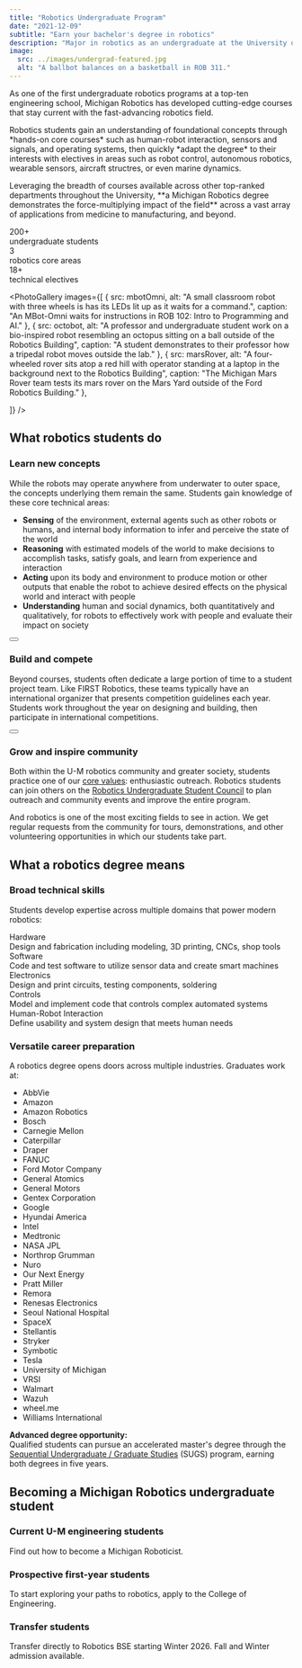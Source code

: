 ```yaml
---
title: "Robotics Undergraduate Program"
date: "2021-12-09"
subtitle: "Earn your bachelor's degree in robotics"
description: "Major in robotics as an undergraduate at the University of Michigan."
image:
  src: ../images/undergrad-featured.jpg
  alt: "A ballbot balances on a basketball in ROB 311."
---
```



<div class="grid lg:grid-cols-3 gap-8 items-start">
  <div class="lg:col-span-2">
    <p class="mt-0 text-xl max-w-2xl leading-relaxed">As one of the first undergraduate robotics programs at a top-ten engineering school, Michigan Robotics has developed cutting-edge courses that stay current with the fast-advancing robotics field.</p>
    <p class="text-lg max-w-3xl leading-relaxed">Robotics students gain an understanding of foundational concepts through *hands-on core courses* such as human-robot interaction, sensors and signals, and operating systems, then quickly *adapt the degree* to their interests with electives in areas such as robot control, autonomous robotics, wearable sensors, aircraft structres, or even marine dynamics.</p>
    <p class="text-lg max-w-3xl leading-relaxed">Leveraging the breadth of courses available across other top-ranked departments throughout the University, **a Michigan Robotics degree demonstrates the force-multiplying impact of the field** across a vast array of applications from medicine to manufacturing, and beyond.</p>
  </div>
  <div class="lg:col-span-1 flex justify-center lg:justify-end">
    <div class="surface-secondary p-6 rounded-lg w-full max-w-xs">
      <div class="grid grid-cols-1 gap-6 text-center">
        <div>
          <div class="text-3xl font-bold mb-2 text-maize">200+</div>
          <div class="text-sm">undergraduate students</div>
        </div>
        <div>
          <div class="text-3xl font-bold text-maize mb-2">3</div>
          <div class="text-sm">robotics core areas</div>
        </div>
        <div>
          <div class="text-3xl font-bold text-maize mb-2">18+</div>
          <div class="text-sm">technical electives</div>
        </div>
      </div>
    </div>
  </div>
</div>

<PhotoGallery
images={[
   { src: mbotOmni, alt: "A small classroom robot with three wheels is has its LEDs lit up as it waits for a command.", caption: "An MBot-Omni waits for instructions in ROB 102: Intro to Programming and AI." },
    { src: octobot, alt: "A professor and undergraduate student work on a bio-inspired robot resembling an octopus sitting on a ball outside of the Robotics Building", caption: "A student demonstrates to their professor how a tripedal robot moves outside the lab." },
     { src: marsRover, alt: "A four-wheeled rover sits atop a red hill with operator standing at a laptop in the background next to the Robotics Building", caption: "The Michigan Mars Rover team tests its mars rover on the Mars Yard outside of the Ford Robotics Building." },
   
]} 
/>

## What robotics students do

<div class="masonry-container lg:columns-2 lg:gap-6 mb-4">

<div class="surface rounded-lg p-6 mb-6 break-inside-avoid">

### Learn new concepts
While the robots may operate anywhere from underwater to outer space, the concepts underlying them remain the same. Students gain knowledge of these core technical areas:

* **Sensing** of the environment, external agents such as other robots or humans, and internal body information to infer and perceive the state of the world
* **Reasoning** with estimated models of the world to make decisions to accomplish tasks, satisfy goals, and learn from experience and interaction
* **Acting** upon its body and environment to produce motion or other outputs that enable the robot to achieve desired effects on the physical world and interact with people
* **Understanding** human and social dynamics, both quantitatively and qualitatively, for robots to effectively work with people and evaluate their impact on society

<Button href="/academics/courses/complete-course-list/" text="View complete course list" class="mt-4" />

</div>

<div class="surface rounded-lg p-6 mb-6 break-inside-avoid">

### Build and compete
Beyond courses, students often dedicate a large portion of time to a student project team. Like FIRST Robotics, these teams typically have an international organizer that presents competition guidelines each year. Students work throughout the year on designing and building, then participate in international competitions.

<Button href="/people/student-teams" text="Explore student teams" class="mt-4" />

</div>

<div class="surface rounded-lg p-6 mb-6 break-inside-avoid">

### Grow and inspire community
Both within the U-M robotics community and greater society, students practice one of our [core values](/about/values): enthusiastic outreach. Robotics students can join others on the [Robotics Undergraduate Student Council](/academics/student-services/robotics-undergraduate-student-council) to plan outreach and community events and improve the entire program.

And robotics is one of the most exciting fields to see in action. We get regular requests from the community for tours, demonstrations, and other volunteering opportunities in which our students take part.

</div>

</div>

<YouTubeGallery playlistId="PLdPQZLMHRjDJrYCrBQlxmT7iT4HQyKp5M" showDate={false} />

## What a robotics degree means

<div class="masonry-container lg:columns-2 lg:gap-6">

<div class="surface-secondary rounded-lg p-6 mb-6 break-inside-avoid">

### Broad technical skills
Students develop expertise across multiple domains that power modern robotics:

<div class="grid grid-cols-1 gap-4 mt-4">
  <div class="bg-gray-200 dark:bg-gray-800/30 rounded-lg p-4 border-l-4 border-maize">
    <div class="font-semibold text-umichblue dark:text-maize mb-2">Hardware</div>
    <div class="text-sm text-umichblue dark:text-gray-200">Design and fabrication including modeling, 3D printing, CNCs, shop tools</div>
  </div>
  <div class="bg-gray-200 dark:bg-gray-800/30 rounded-lg p-4 border-l-4 border-maize">
    <div class="font-semibold text-umichblue dark:text-maize mb-2">Software</div>
    <div class="text-sm text-umichblue dark:text-gray-200">Code and test software to utilize sensor data and create smart machines</div>
  </div>
  <div class="bg-gray-200 dark:bg-gray-800/30 rounded-lg p-4 border-l-4 border-maize">
    <div class="font-semibold text-umichblue dark:text-maize mb-2">Electronics</div>
    <div class="text-sm text-umichblue dark:text-gray-200">Design and print circuits, testing components, soldering</div>
  </div>
  <div class="bg-gray-200 dark:bg-gray-800/30 rounded-lg p-4 border-l-4 border-maize">
    <div class="font-semibold text-umichblue dark:text-maize mb-2">Controls</div>
    <div class="text-sm text-umichblue dark:text-gray-200">Model and implement code that controls complex automated systems</div>
  </div>
  <div class="bg-gray-200 dark:bg-gray-800/30 rounded-lg p-4 border-l-4 border-maize">
    <div class="font-semibold text-umichblue dark:text-maize mb-2">Human-Robot Interaction</div>
    <div class="text-sm text-umichblue dark:text-gray-200">Define usability and system design that meets human needs</div>
  </div>
</div>
</div>

<div class="surface-secondary rounded-lg p-6 mb-6 break-inside-avoid">


### Versatile career preparation
A robotics degree opens doors across multiple industries. Graduates work at:

<ul class="not-prose grid grid-cols-1 md:grid-cols-2 lg:grid-cols-3 gap-1 mt-4 mb-4 text-sm list-disc pl-6">
  <li>AbbVie</li>
  <li>Amazon</li>
  <li>Amazon Robotics</li>
  <li>Bosch</li>
  <li>Carnegie Mellon</li>
  <li>Caterpillar</li>
  <li>Draper</li>
  <li>FANUC</li>
  <li>Ford Motor Company</li>
  <li>General Atomics</li>
  <li>General Motors</li>
  <li>Gentex Corporation</li>
  <li>Google</li>
  <li>Hyundai America</li>
  <li>Intel</li>
  <li>Medtronic</li>
  <li>NASA JPL</li>
  <li>Northrop Grumman</li>
  <li>Nuro</li>
  <li>Our Next Energy</li>
  <li>Pratt Miller</li>
  <li>Remora</li>
  <li>Renesas Electronics</li>
  <li>Seoul National Hospital</li>
  <li>SpaceX</li>
  <li>Stellantis</li>
  <li>Stryker</li>
  <li>Symbotic</li>
  <li>Tesla</li>
  <li>University of Michigan</li>
  <li>VRSI</li>
  <li>Walmart</li>
  <li>Wazuh</li>
  <li>wheel.me</li>
  <li>Williams International</li>
</ul>

<div class="border-maize border rounded p-3 mt-4 text-sm">
  <strong class="text-maize">Advanced degree opportunity:</strong> <br/>Qualified students can pursue an accelerated master's degree through the <a href="/academics/graduate/sugs/" class="text-umichblue dark:text-maize hover:underline">Sequential Undergraduate / Graduate Studies</a> (SUGS) program, earning both degrees in five years.
</div>

</div>

</div>

## Becoming a Michigan Robotics undergraduate student

<div class="grid grid-cols-1 md:grid-cols-3 gap-6 mt-6 mb-8">
  <div class="surface rounded-lg p-6 border border-arboretumBlue border-2 dark:border dark:border-arboretumBlue/40">
    <h3 class="text-xl font-bold mb-3">Current U-M engineering students</h3>
    <p class="mb-4 text-sm">Find out how to become a Michigan Roboticist.</p>
    <MaizeButton href="/academics/undergraduate/degree-requirements" text="Declare Robotics Major" class="!w-full" />
  </div>
  
  <div class="surface rounded-lg card-padded surface-accent p-6">
    <h3 class="text-xl font-bold mb-3">Prospective first-year students</h3>
    <p class="mb-4 text-sm">To start exploring your paths to robotics, apply to the College of Engineering.</p>
    <MaizeButton href="https://www.engin.umich.edu/admissions-aid/undergraduate/" text="Apply to Engineering" external="true" class="!w-full" />
  </div>
  
  <div class="surface dark:!bg-rackhamGreen rounded-lg p-6 border border-rackhamGreen border-2">
    <h3 class="text-xl font-bold mb-3 ">Transfer students</h3>
    <p class="mb-4 text-sm">Transfer directly to Robotics BSE starting Winter 2026. Fall and Winter admission available.</p>
    <MaizeButton href="https://www.engin.umich.edu/admissions-aid/undergraduate/apply/#transfer" text="Apply as transfer" external="true" class="!w-full" />
  </div>
</div>

